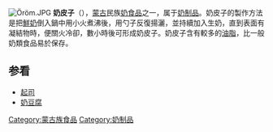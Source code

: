 {{Unreferenced|time=2022-06-06T04:53:52+00:00}}
{{expand German}}
[[Image:Öröm.JPG|thumb]]
'''奶皮子'''（{{mong|m=ᠥᠷᠦᠮ᠎ᠡ|k=өрөм}}），[[蒙古|蒙古]]民族[[蒙古奶食品|奶食品]]之一，属于[[奶制品|奶制品]]。奶皮子的製作方法是把[[鮮奶|鮮奶]]倒入鍋中用小火煮沸後，用勺子反復揚灑，並持續加入生奶，直到表面有凝結物時，便關火冷卻，數小時後可形成奶皮子。奶皮子含有較多的[[油脂|油脂]]，比一般奶類食品易於保存。

== 参看 ==
{{commonscat|Öröm}}
*[[起司|起司]]
*[[奶豆腐|奶豆腐]]

{{Food-and-drink-stub}}
{{乳}}
[[Category:蒙古族食品|Category:蒙古族食品]]
[[Category:奶制品|Category:奶制品]]